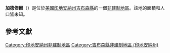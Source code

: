 {{noteTA
|G1=USState
|G2=地名
|G3=Unit
}}
{{Infobox settlement
|official_name            = 加德傑爾
|native_name = Gudgel
|settlement_type          = [[非建制地區|非建制地區]]
|image_skyline            = 
|imagesize                = 
|pushpin_map              = USA Indiana
|pushpin_label            = 加德傑爾
|pushpin_label_position   = top
|pushpin_map_caption      = 加德傑爾在印地安納州的位置
|subdivision_type         = [[世界政區索引|國家]]
|subdivision_type1        = [[美国州份|州份]]
|subdivision_type2        = [[印地安納州行政区划|縣]]
|subdivision_name         = [[美国|美国]]
|subdivision_name1        = [[印地安納州|印地安納州]]
|subdivision_name2        = [[吉布森縣_(印地安納州)|吉布森縣]]
|elevation_ft             = 443
|elevation_m              = 135
|area_total_km2           = 
|area_total_sq_mi         = 
|area_land_km2            = 
|area_land_sq_mi          = 
|area_water_km2           = 
|area_water_sq_mi         = 
|population_as_of         = 2010
|population_footnotes     = 
|population_total         = 
|population_metro         = 
|population_density_km2   = auto
|population_density_sq_mi = auto
|timezone                 = [[北美东部时区|北美东部时区]]
|utc_offset               = -5
|coordinates              = {{coord|38|18|17|N|87|21|52|W|display=inline,title}}
| coor_pinpoint           = 
| coordinates_footnotes   = 
|timezone_DST             = EDT
|utc_offset_DST           = -4
|postal_code_type         = [[美國郵區編號|郵區編號]]
|postal_code              = 
|area_code                = {{link-en|电话区号812|Area code 812|812}}
|blank_name = [[地名信息系统|GNIS ID]]
|blank_info = 435542<ref name="GNIS">{{cite gnis|435542|Gudgel}}</ref>
}}
'''加德傑爾'''（{{lang-en|Gudgel}}）是位於[[美國|美國]][[印地安納州|印地安納州]][[吉布森縣_(印地安納州)|吉布森縣]]的一個[[非建制地區|非建制地區]]。該地的面積和人口皆未知。

== 參考文獻 ==
{{reflist}}

{{吉布森縣 (印地安納州)}}

{{DEFAULTSORT:Gudgel}}
[[Category:印地安納州非建制地區|Category:印地安納州非建制地區]]
[[Category:吉布森縣非建制地區_(印地安納州)|Category:吉布森縣非建制地區 (印地安納州)]]

{{Indiana-geo-stub}}